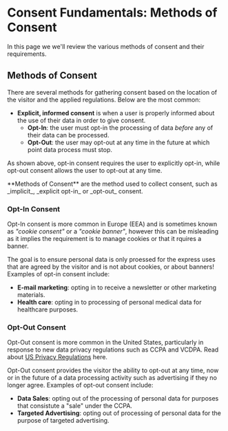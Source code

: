 
# Consent Fundamentals: Methods of Consent

<TutorialKey duration="5" product="Fides" topic="Consent Management"/>

In this page we we'll review the various methods of consent and their requirements.

## Methods of Consent

There are several methods for gathering consent based on the location of the visitor and the applied regulations. Below are the most common:

* **Explicit, informed consent** is when a user is properly informed about the use of their data in order to give consent.
	* **Opt-In**: the user must opt-in the processing of data _before_ any of their data can be processed.
	* **Opt-Out**: the user may opt-out at any time in the future at which point data process must stop.

<Screenshot img="/assets/img/tutorials/consent-management-optin-optout.gif" description="Consent Management - Opt-in vs. Opt-out" mw="400" />

As shown above, opt-in consent requires the user to explicitly opt-in, while opt-out consent allows the user to opt-out at any time.

<Callout type="info" emoji="">
**Methods of Consent** are the method used to collect consent, such as _implicit_, _explicit opt-in_ or _opt-out_ consent.
</Callout>


### Opt-In Consent
Opt-In consent is more common in Europe (EEA) and is sometimes known as _"cookie consent"_ or a _"cookie banner"_, however this can be misleading as it implies the requirement is to manage cookies or that it rquires a banner. 

<Screenshot img="/assets/img/tutorials/consent-management-newsletter-optin.gif" description="Consent Management - Opt-in Example" mw="350" />

The goal is to ensure personal data is only proessed for the express uses that are agreed by the visitor and is not about cookies, or about banners! Examples of opt-in consent include:
* **E-mail marketing**: opting in to receive a newsletter or other marketing materials.
* **Health care**: opting in to processing of personal medical data for healthcare purposes.

### Opt-Out Consent
Opt-Out consent is more common in the United States, particularly in response to new data privacy regulations such as CCPA and VCDPA. Read about [US Privacy Regulations](/regulations) here.

<Screenshot img="/assets/img/tutorials/consent-management-datasharing-optout.gif" description="Consent Management - Opt-out Example" mw="350" />

Opt-Out consent provides the visitor the ability to opt-out at any time, now or in the future of a data processing activity such as advertising if they no longer agree. Examples of opt-out consent include:
* **Data Sales**: opting out of the processing of personal data for purposes that consistute a "sale" under the CCPA.
* **Targeted Advertising**: opting out of processing of personal data for the purpose of targeted advertising.
